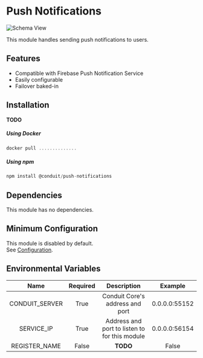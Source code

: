 # Push Notifications

![Schema View](/img/modules/push-notifications/admin/overview.png)

This module handles sending push notifications to users.

## Features

- Compatible with Firebase Push Notification Service
- Easily configurable
- Failover baked-in

## Installation

**TODO**

##### Using Docker

```jsx
docker pull ..............
```

##### Using npm

```jsx
npm install @conduit/push-notifications
```

## Dependencies

This module has no dependencies.

## Minimum Configuration

This module is disabled by default.<br />
See [Configuration](config.mdx).

## Environmental Variables

|  Name          | Required |  Description                                  |  Example      |
| :------------: | :------: | :-------------------------------------------: | :-----------: |
| CONDUIT_SERVER |  True    | Conduit Core's address and port               | 0.0.0.0:55152 |
| SERVICE_IP     |  True    | Address and port to listen to for this module | 0.0.0.0:56154 |
| REGISTER_NAME  |  False   |   **TODO**                                    | False         |
